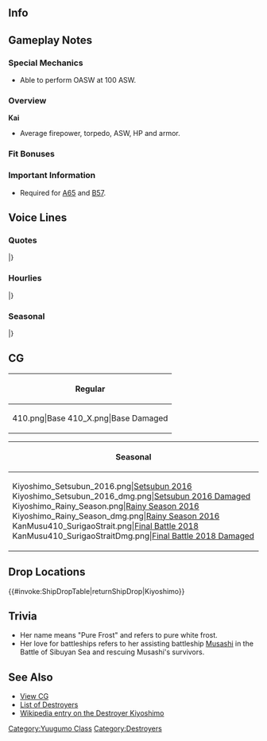 ==Info==
{{KanmusuInfo|ID=210}}
{{KanmusuInfo|ID=210a}}

==Gameplay Notes==
===Special Mechanics===
* Able to perform OASW at 100 ASW.

===Overview===
'''Kai'''
* Average firepower, torpedo, ASW, HP and armor.  

===Fit Bonuses===
{{:{{BASEPAGENAME}}/Equipment Bonuses}}
{{clear}}

===Important Information===
* Required for [[Quests#A65|A65]] and [[Quests#B57|B57]].

==Voice Lines==
===Quotes===
{{ShipquoteHeader}}
{{ShipquoteKai
|scenario = Introduction
|origin = どうも！夕雲型の最終艦、清霜です。到着遅れました、よろしくお願いです！
|translation = Hello! I'm the last ship of the Yuugumo-class, Kiyoshimo! I'm a bit late but please look after me!<ref>She was a week late to her station because defects in her sonar needed to be repaired.</ref>
|audio =Kiyoshimo-Introduction.ogg
}}
{{ShipquoteKai
|scenario = Library
|origin = 夕雲型駆逐艦のラスト、十九番艦の清霜です。
浦賀生まれですよ。もう、そうとう辛い戦局の中で生まれたの。短い間だったけど、縦横無尽に活躍したわ。
凄惨だったレイテはもちろん、あの礼号作戦にも参加したのよ！どう？
|translation = I'm the last of the Yuugumo-class destroyers, the 19th ship, Kiyoshimo.
I was born in Uraga. Right into the middle of a terrible point of the war.<ref>She was completed in 1944, near the end of the war.</ref> It was only a short while, but I served all over the place.
Of course I was at the gruesome Leyte, but I also participated in that Operation Rei-go.<ref>The [https://en.wikipedia.org/wiki/Battle_of_Leyte_Gulf Battle of Leyte Gulf] and [https://ja.wikipedia.org/wiki/%E7%A4%BC%E5%8F%B7%E4%BD%9C%E6%88%A6 Operation Rei-go].</ref> How's that?
|audio =Kiyoshimo-Library.ogg
}}
{{ShipquoteKai
|scenario = Secretary 1
|origin = ふっふーん。浦賀生まれよ。いいでしょ？
|translation = Hmhmmmm! Uraga born and bred. Isn't that great?
|audio =Kiyoshimo-Secretary_1.ogg
}}
{{ShipquoteKai
|scenario = Secretary 2
|origin = ほら、清霜で良かったでしょ？
|translation = Hey, aren't you glad it's me?
|audio =Kiyoshimo-Secretary_2.ogg
}}
{{ShipquoteKai
|scenario = Secretary 3
|origin = もう、司令官ったら！…お姉様たちには内緒よ？いい？
|translation = Jeez, Commander! ... Keep this a secret from my sisters alright? Alright?
|audio =Kiyoshimo-Secretary_3.ogg
}}
{{ShipquoteKai
|scenario = Secretary Idle
|origin = ねぇ司令官？　何、何してんの？　ねぇ何してんの？　何、何、何、ねぇ？
|translation = Hey~ Commander? What, what are you doing? Hey~ what are you doing? Tell me tell me tell me~?
|audio =Kiyoshimo-Idle.ogg
}}
{{ShipquoteKai
|scenario = Secretary (Married)
|origin = 司令ー官ー？あのさ、疲れたなら、私と一緒に一休みしよ？ねぇ、ねぇ？
|translation = Comm~ander~? Ummm, want to have a break with me if you're tired? Hey~, hey?
|audio =Kiyoshimo-Wedding_Line.ogg
}}
{{ShipquoteKai
|scenario = Wedding
|origin =司令ー官ー？どうしたの、マジ顔しちゃって？えっ、なに…これ？私にくれるの？ホント？んっ…ありがとう…。なんでかな…なんか…涙が、出てきました。
|translation = Comm~ander~? What's wrong, why the serious look? Eh, what's... this? Are you giving this to me? Really? Yup... thanks... I wonder... why... my tears... are falling.
|audio =Kiyoshimo-Wedding.ogg
}}
{{ShipquoteKai
|scenario = Player's Score
|origin = 司令官？連絡見てみる？ん？
|translation = Commander? You want to see the messages? Hmm?
|audio =Kiyoshimo-Looking_At_Scores.ogg
}}
{{ShipquoteKai
|scenario = Joining the Fleet
|origin = うん。清霜に任せて！
|translation = Yup. Leave it to me!
|audio =Kiyoshimo-Joining_A_Fleet.ogg
}}
{{ShipquoteKai
|scenario = Equipment 1
|origin = あと何回装したら、戦艦になれるのかなぁ…。え？な、なれるもん！
|translation = I wonder how many more upgrades before I become a battleship... Eh? I-I will become one!
|audio =Kiyoshimo-Equipment_1.ogg
}}
{{ShipquoteKai
|scenario = Equipment 2
|origin = どお？清霜かっこいい？強い？
|translation = How is it? Do I look cool? Strong?
|audio =Kiyoshimo-Equipment_2.ogg
}}
{{ShipquoteKai
|scenario = Equipment 3
|origin = 司令ー官ーにっ、あげる！
|translation = This is for you, Comm~ander~!
|audio =Kiyoshimo-Equipment_3.ogg
}}
{{ShipquoteKai
|scenario = Supply
|origin = ゴチになります！
|translation = I'll have a feast!
|audio =Kiyoshimo-Supply.ogg
}}
{{ShipquoteKai
|scenario = Docking (Minor Damage)
|origin = 戦艦と一緒に出撃したいのにー！
|translation = I wanted to sortie with the battleships~!
|audio =Kiyoshimo-Docking_Minor.ogg
}}
{{ShipquoteKai
|scenario = Docking (Major Damage)
|origin = ちょーっと長めのお風呂入るね、うん。
|translation = I'll be in the bath for slightly longer. Yup.
|audio =Kiyoshimo-Docking_Major.ogg
}}
{{ShipquoteKai
|scenario = Construction
|origin = さあ、戦艦クラス？来てちょうだい！
|translation = Now, is it a battleship class? Please show up!
|audio =Kiyoshimo-Construction.ogg
}}
{{ShipquoteKai
|scenario = Returning from Sortie
|origin = 作戦は完了。ばっちり、ばっちりよ！
|translation = The operation is complete. It was done perfectly!
|audio =Kiyoshimo-Returning_From_Sortie.ogg
}}
{{ShipquoteKai
|scenario = Starting a Sortie
|origin = 礼号作戦？違うの？いいわ！どのみち出撃です！
|translation = Operation Rei-go? No? That's fine! I can sortie anywhere!<ref>She was sunk during Operation Rei-go.</ref>
|audio =Kiyoshimo-Starting_A_Sortie.ogg
}}
{{ShipquoteKai
|scenario = Starting a Battle
|origin = 夕雲姉さん達にも、負けませんから！
|translation = I won't lose to my elder sisters!
|audio =Kiyoshimo-Battle_Start.ogg
}}
{{ShipquoteKai
|scenario = Attack
|origin = 武蔵さん、元気かな？私も、頑張る！
|translation = I wonder how Musashi-san is doing? I'll do my best too!<ref>Kiyoshimo rescued 

the survivors of Musashi when it was sunk in Leyte Gulf.</ref>
|audio =Kiyoshimo-Attack.ogg
}}
{{ShipquoteKai
|scenario = Night Battle Attack
|origin = 今度は守るって、言ったでしょ？
|translation = Didn't I say that I'll protect you this time?
|audio =Kiyoshimo-Night_Attack.ogg
}}
{{ShipquoteKai
|scenario = Night Battle
|origin = 夜の進撃かぁ…。あの夜、思い出しちゃう。
|translation = A night attack huh... I remember that night.<ref>She was sunk on 26 December at night.</ref>
|audio =Kiyoshimo-Night_Battle.ogg
}}
{{ShipquoteKai
|scenario = MVP
|origin = ふふん、どお？これが実力だって。そろそろ戦艦にしてくれてもいいのよ？
|translation = Fufun, how's that? This is my true power. Isn't it almost time to make me a battleship?
|audio =Kiyoshimo-MVP.ogg
}}
{{ShipquoteKai
|scenario = Minor Damage 1
|origin = ひゃあぁ！？当たったらおしまいじゃなーい！
|translation = Hyaah!? It'll be the end of me if that hit!
|audio =Kiyoshimo-Minor_Damage_1.ogg
}}
{{ShipquoteKai
|scenario = Minor Damage 2
|origin = きゃぁっ！も、もう！痛いじゃない！
|translation = Kyaaah! Je-jeez! That hurt!
|audio =Kiyoshimo-Minor_Damage_2.ogg
}}
{{ShipquoteKai
|scenario = Major Damage
|origin = え？左側？え？航行不能？そんな…やばい、じゃん…。
|translation = Eh? My port side? Eh? Steering is lost? No way... I'm in trouble...<ref>During Operation Rei, she was hit by bombs in the port that took out her fuel tank and port engine. Shortly after, her starbord engine stopped too.</ref>
|audio =Kiyoshimo-Major_Damage.ogg
}}
{{ShipquoteKai
|scenario = Sunk
|origin = また…沈む…の？いいよ…みんな、先に行って…。敵、殴ったら…もどって…来て、ね…？
|translation = I'm... sinking... again? That's fine... I'm going ahead everyone... Once you... beat the enemies... return safely... alright?
|audio =Kiyoshimo-Sunk.ogg
}}
|} <references/>
 
{{clear}}

===Hourlies===
{{ShipquoteHeader | type = hourly}}
{{ShipquoteKai
|scenario = 00:00
|origin = マルマルマルマルマル！あれ？マル一個多かった？マルマルマルマ…う、うん？うん？ううん？？
|translation = 00000! Eh? There was an extra 0? 000... H-huh? Huh? Huh??
|audio = KiyoshimoKai-Hourly_0000.ogg
}}
{{ShipquoteKai
|scenario = 01:00
|origin = マルヒトマルマル。ふぅ…眠いねえ
|translation = 0100. *yawn*... I'm sleepy.
|audio = KiyoshimoKai-Hourly_0100.ogg
}}
{{ShipquoteKai
|scenario = 02:00
|origin = マルフタフタフタ！ふわぁ、また間違えた。やり直し！マルフタマルマルね！
|translation = 0222! Whoa, I made another mistake. I'll do it again! 0200 right!
|audio = KiyoshimoKai-Hourly_0200.ogg
}}
{{ShipquoteKai
|scenario = 03:00
|origin = マルサン！…マルマルゥ…　私眠いですぅ…この任務、きつい…
|translation = 03! ...00... I'm so sleepy... This mission is hard...
|audio = KiyoshimoKai-Hourly_0300.ogg
}}
{{ShipquoteKai
|scenario = 04:00
|origin = マルヨンマルマル。だからーマジで眠いんだって！もー誰か代わってぇー！
|translation = 0400. I'm seriously sleepy now! Someone swap with me already!
|audio = KiyoshimoKai-Hourly_0400.ogg
}}
{{ShipquoteKai
|scenario = 05:00
|origin = マルゴーマルマル！えっ？これが完璧にできたら戦艦になれるの？くっ…頑張るか。
|translation = 0500! Eh? If I do this well I can become a battleship? Ugh... I'll do my best.
|audio = KiyoshimoKai-Hourly_0500.ogg
}}
{{ShipquoteKai
|scenario = 06:00
|origin = マルロクマルマル。よしっ！頑張るぞー！
|translation = 0600. Alright! I can do this!
|audio = KiyoshimoKai-Hourly_0600.ogg
}}
{{ShipquoteKai
|scenario = 07:00
|origin = マルナナマルマル。ねえ、清霜が腕によりをかけて朝ごはん作るから！ねっ！
|translation = 0700. Hey, I'm going to try my hand at making breakfast! Hey!
|audio = KiyoshimoKai-Hourly_0700.ogg
}}
{{ShipquoteKai
|scenario = 08:00
|origin = マルハチマルマル。朝ごはん、お味はどう？モリモリ食べて一緒に戦艦になろう！
|translation = 0800. How's breakfast? Let's eat lots and become battleships together!
|audio = KiyoshimoKai-Hourly_0800.ogg
}}
{{ShipquoteKai
|scenario = 09:00
|origin = マルキューマルマル。さあっ、司令官。一緒に朝のトレーニング。いっきますかー！
|translation = 0900. Now, Commander. Let's go for morning training together!
|audio = KiyoshimoKai-Hourly_0900.ogg
}}
{{ShipquoteKai
|scenario = 10:00
|origin = ヒトマルマルマル。うぇえ… 朝ごはん食べ過ぎたぁ… 運動したら気持ち悪ぅ… ううっ…
|translation = 1000. Urgh... I ate too much for breakfast... I feel sick after exercising... Urrrgh...
|audio = KiyoshimoKai-Hourly_1000.ogg
}}
{{ShipquoteKai
|scenario = 11:00
|origin = 調子悪ぅ…ヒトヒト…マル…マル…　なっ…何とか時報、間に合ったぁ。ふえぇ…
|translation = I feel sick... 11...0...0... So... somehow I managed to do the time announcement in time. *whew*
|audio = KiyoshimoKai-Hourly_1100.ogg
}}
{{ShipquoteKai
|scenario = 12:00
|origin = ヒトフタマルマル。司令官、お昼は一人で…ごめん…食べて。私 無理ぃ
|translation = 1200. You can have lunch alone, Commander... Sorry... I can't.
|audio = KiyoshimoKai-Hourly_1200.ogg
}}
{{ShipquoteKai
|scenario = 13:00
|origin = ヒトサンマルマル。お昼何食べたの？大和姉さまとオムライス？いっ、いいなぁ
|translation = 1300. What did you have for lunch? You had omelette rice with Yamato-anesama? Th-that sounds nice.
|audio = KiyoshimoKai-Hourly_1300.ogg
}}
{{ShipquoteKai
|scenario = 14:00
|origin = ヒトヨンマルマル。あれっ、霞ちゃん？どうしたの、また心配してきてくれたの？
|translation = 1400. Oh, Kasumi-chan? What's wrong, are you here because you're worried again?
|audio = KiyoshimoKai-Hourly_1400.ogg
}}
{{ShipquoteKai
|scenario = 15:00
|origin =ヒトゴーマルマル。お昼食べれなかったんで霞ちゃんがおにぎりくれました！今食べちゃお。うんうん、塩味がいい塩梅
|translation =1500. Since I didn't have lunch, Kasumi-chan gave me a rice ball! I'll eat it now. Mmmm, it's perfectly seasoned with salt.
|audio = KiyoshimoKai-Hourly_1500.ogg
}}
{{ShipquoteKai
|scenario = 16:00
|origin =ヒトロクマルマル。司令官。清霜、心入れ替えて。頑張ります！
|translation =1600. I've mended my ways Commander. I'll do my best.
|audio = KiyoshimoKai-Hourly_1600.ogg
}}
{{ShipquoteKai
|scenario = 17:00
|origin =ヒトナナマルマル。さぁ！執務室の掃除も艤装の整備も頑張らないと！
|translation =1700. Now~! I have to do my best cleaning the office and maintaining my equipment!
|audio = KiyoshimoKai-Hourly_1700.ogg
}}
{{ShipquoteKai
|scenario = 18:00
|origin =ヒトハチマルマル。司令官？今日は夜戦の演習？もち！ご一緒します！
|translation =1800. Commander? Are we having night battle exercises today? Of course! I'll join too!
|audio = KiyoshimoKai-Hourly_1800.ogg
}}
{{ShipquoteKai
|scenario = 19:00
|origin =ヒトキューマルマル。よし！ここで照明弾、照明だーん…あれ？私、持ってない？
|translation =1900. Alright! Now it's time to use flares, flares... Huh? I didn't bring any?
|audio = KiyoshimoKai-Hourly_1900.ogg
}}
{{ShipquoteKai
|scenario = 20:00
|origin =フタマルマルマル。でもさすが、二水戦のメンバーも強かったな。いいなあ
|translation =2000. But wow, the DesRon2 members are strong. How nice.
|audio = KiyoshimoKai-Hourly_2000.ogg
}}
{{ShipquoteKai
|scenario = 21:00
|origin =フタヒトマルマル。あれ、霞ちゃん。これおにぎり？また？いいの？
|translation =2100. Oh, Kasumi-chan. A rice ball? Again? I can have it?
|audio = KiyoshimoKai-Hourly_2100.ogg
}}
{{ShipquoteKai
|scenario = 22:00
|origin =フタフタマルマル。そっかー夜戦に夢中で晩ご飯忘れてた。司令官、お腹空いてない？ねえ、一緒に食べる？
|translation =2200. That's right, we got so engrossed in night battle we forgot about dinner. Are you hungry, Commander? Hey, want to eat with me?
|audio = KiyoshimoKai-Hourly_2200.ogg
}}
{{ShipquoteKai
|scenario = 23:00
|origin =フタサンマルマル。ええっ！？武蔵さんとビフテキ食べたの？いいなー私も入れてよ！ずるい！
|translation =2300. Eh!? You're going to have steak with Musashi-san? How nice, I want to come too! No fair!
|audio = KiyoshimoKai-Hourly_2300.ogg
}}
|} <references/>
 
{{clear}}

===Seasonal===
{{SeasonalHeaderOld}}
{{SeasonalQuote
|scenario = [[Seasonal/Rainy_Season_2016|Rainy Season 2016]]
|origin = 司令官、あのさ、ねえ。ねえ。
|translation =	Guess what, Commander. Guess.
|audio = Kiyoshimo_Rainy_Season_2016_Sec1.mp3
|notes = 
}}
|}

==CG==
{| class="mw-collapsible mw-collapsed wikitable" style="width: 100%;"
!Regular
|-
|<gallery>
410.png|Base
410_X.png|Base Damaged
</gallery>
|}

{| class="mw-collapsible mw-collapsed wikitable" style="width: 100%;"
!Seasonal
|-
|<gallery>
Kiyoshimo_Setsubun_2016.png|[[Seasonal/Setsubun_2016|Setsubun 2016]]
Kiyoshimo_Setsubun_2016_dmg.png|[[Seasonal/Setsubun_2016|Setsubun 2016 Damaged]]
Kiyoshimo_Rainy_Season.png|[[Seasonal/Rainy_Season_2016|Rainy Season 2016]]
Kiyoshimo_Rainy_Season_dmg.png|[[Seasonal/Rainy_Season_2016|Rainy Season 2016]]
KanMusu410_SurigaoStrait.png|[[Seasonal/Final_Battle|Final Battle 2018]]
KanMusu410_SurigaoStraitDmg.png|[[Seasonal/Final_Battle|Final Battle 2018 Damaged]]
</gallery>
|}

==Drop Locations==
{{#invoke:ShipDropTable|returnShipDrop|Kiyoshimo}}

==Trivia==
* Her name means "Pure Frost" and refers to pure white frost.
* Her love for battleships refers to her assisting battleship [[Musashi]] in the Battle of Sibuyan Sea and rescuing Musashi's survivors.

==See Also==
*[[{{PAGENAMEE}}/Gallery|View {{PAGENAME}} CG]]
*[[EliteDD|List of Destroyers]]
* [http://en.wikipedia.org/wiki/Japanese_destroyer_Kiyoshimo Wikipedia entry on the Destroyer Kiyoshimo]
{{Shiplist}}
[[Category:Yuugumo Class]]
[[Category:Destroyers]]